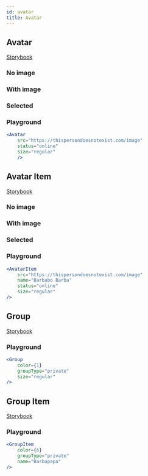 ```yaml
---
id: avatar
title: Avatar
---
```



## Avatar
[Storybook](https://aurora.ubergrape.com/storybook/?path=/story/components-avatar--base)

### No image
<Avatar />

### With image
<Avatar src="https://thispersondoesnotexist.com/image" />

### Selected
<Avatar src="https://thispersondoesnotexist.com/image" isSelected />

### Playground

```jsx live
<Avatar
    src="https://thispersondoesnotexist.com/image"
    status="online"
    size="regular"
    />
```

## Avatar Item
[Storybook](https://aurora.ubergrape.com/storybook/?path=/story/components-avataritem--base)

### No image
<AvatarItem />

### With image
<AvatarItem src="https://thispersondoesnotexist.com/image" />

### Selected
<AvatarItem src="https://thispersondoesnotexist.com/image" isSelected />

### Playground

```jsx live
<AvatarItem
    src="https://thispersondoesnotexist.com/image"
    name="Barbabo Barba"
    status="online"
    size="regular"
/>
```

## Group
[Storybook](https://aurora.ubergrape.com/storybook/?path=/story/components-group--base)

<Group />

### Playground

```jsx live
<Group
    color={1}
    groupType="private"
    size="regular"
/>
```

## Group Item
[Storybook](https://aurora.ubergrape.com/storybook/?path=/story/components-groupitem--base)

<GroupItem />

### Playground

```jsx live
<GroupItem
    color={6}
    groupType="private"
    name="Barbapapa"
/>
```
